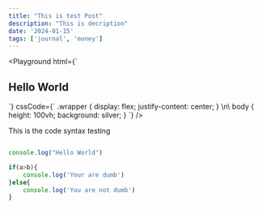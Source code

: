 ```yaml
---
title: "This is test Post"
description: "This is decription"
date: '2024-01-15'
tags: ['journal', 'money']
---
```


<Playground
  html={`
<div class="wrapper">
  <h2>Hello World</h2>
</div>
  `}
  cssCode={`
.wrapper {
  display: flex;
  justify-content: center;
}
\n\
body {
  height: 100vh;
  background: silver;
}
  `}
/>

This is the code syntax testing

```javascript

console.log("Hello World")

if(a>b){
    console.log('Your are dumb')
}else{
    console.log('You are not dumb')
}

```